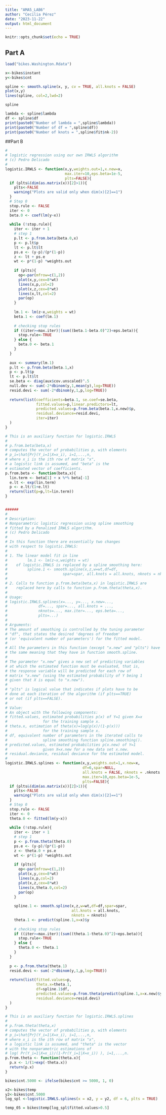 ---
title: "AMA5_LAB6"
author: "Cecilia Pérez"
date: "2023-11-22"
output: html_document
---

```{r setup, include=FALSE}
knitr::opts_chunk$set(echo = TRUE)
```

## Part A

```{r cars}
load("bikes.Washington.Rdata")
```

```{r}
x<-bikes$instant
y<-bikes$cnt

```


```{r}
spline <- smooth.spline(x, y, cv = TRUE, all.knots = FALSE)
plot(x,y)
lines(spline, col=2,lwd=2)

```
```{r}
spline
```

```{r}
lambda <- spline$lambda
df <- spline$df
print(paste0("Number of lambda = ",spline$lambda))
print(paste0("Number of df = ",spline$df))
print(paste0("Number of knots = ",spline$fit$nk-2))
```
##Part B
```{r}
#
# logistic regression using our own IRWLS algorithm
# (c) Pedro Delicado
#
logistic.IRWLS <- function(x,y,weights.out=1,x.new=x,
                           max.iter=10,eps.beta=1e-5,
                           plts=FALSE){
  if (plts&(dim(as.matrix(x))[2]>1)){
    plts<-FALSE
    warning("Plots are valid only when dim(x)[2]==1")
  }
  # Step 0
  stop.rule <- FALSE
  iter <- 0
  beta.0 <- coef(lm(y~x)) 
  
  while (!stop.rule){
    iter <- iter + 1 
    # step 1
    p.lt <- p.from.beta(beta.0,x)
    p <- p.lt$p
    lt <- p.lt$lt
    ps.e <- (y-p)/(p*(1-p))
    z <- lt + ps.e 
    wt <- p*(1-p) *weights.out
    
    if (plts){
      op<-par(mfrow=c(1,2))
      plot(x,y,cex=8*wt)
      lines(x,p,col=2)
      plot(x,z,cex=8*wt)
      lines(x,lt,col=2)
      par(op)
    }
    
    lm.1 <- lm(z~x,weights = wt) 
    beta.1 <- coef(lm.1)
    
    # checking stop rules
    if ((iter>=max.iter)|(sum((beta.1-beta.0)^2)<eps.beta)){
      stop.rule<-TRUE
    } else {
      beta.0 <- beta.1
    }
  }
  
  aux <- summary(lm.1)
  p.lt <- p.from.beta(beta.1,x)
  p <- p.lt$p
  lt <- p.lt$lt
  se.beta <- diag(aux$cov.unscaled)^.5
  null.dev <- sum(-2*dbinom(y,1,mean(y),log=TRUE))
  resid.devi <- sum(-2*dbinom(y,1,p,log=TRUE))
  
  return(list(coefficients=beta.1, se.coef=se.beta,
              fitted.values=p,linear.predictors=lt,
              predicted.values=p.from.beta(beta.1,x.new)$p,
              residual.deviance=resid.devi,
              iter=iter)
  )
} 

# This is an auxiliary function for logistic.IRWLS
#
# p.from.beta(beta,x) 
# computes the vector of probabilities p, with elements
# p_i=\hat{Pr}(Y_i=1|X=x_i), i=1,...,n,
# where x_i is the ith row of matrix "x",
# a logistic link is assumed, and "beta" is the 
# estimated vector of coefficients.
p.from.beta <- function(beta,x){
  lin.term <- beta[1] + x %*% beta[-1]
  e.lt <- exp(lin.term)
  p <- e.lt/(1+e.lt)
  return(list(p=p,lt=lin.term))
}


######
#
# Description:
# Nonparametric logistic regression using spline smoothing
# fitted by a Penalized IRWLS algorithm.
# (c) Pedro Delicado
# 
# In this function there are essentially two changes 
# with respect to logistic.IRWLS:
# 
# 1. The linear model fit in line 
#         lm.1 <- lm(z~x,weights = wt) 
#    of logistic.IRWLS is replaced by a spline smoothing here:
#         spline.1 <- smooth.spline(x,z,w=wt,df=df,
#                         spar=spar, all.knots = all.knots, nknots = nknots) 
#
# 2. Calls to function p.from.beta(beta,x) in logistic.IRWLS are 
#    replaced here by calls to function p.from.theta(theta,x).
#
# Usage:
# logistic.IRWLS.splines(x=..., y=..., x.new=..., 
#              df=..., spar=..., all.knots = ..., 
#              nknots=..., max.iter=..., eps.beta=...,
#              plts=...)
# 
# Arguments:
# The amount of smoothing is controlled by the tuning parameter
# "df", that states the desired 'degrees of freedom' 
# (or 'equivalent number of parameters') for the fitted model.
# 
# All the parameters in this function (except "x.new" and "plts") have
# the same meaning that they have in function smooth.spline.
#
# The parameter "x.new" gives a new set of predicting variables 
# at which the estimated function must be evaluated, that is,
# the response variable will be predicted for each row of
# matrix "x.new" (using the estimated probability of Y being 1 
# given that X is equal to "x.new").
# 
# "plts" is logical value that indicates if plots have to be 
# done at each iteration of the algorithm (if plts==TRUE) 
# or not (if plts==FALSE).
#
# Value:
# An object with the following components:
# fitted.values, estimated probabilities p(x) of Y=1 given X=x 
#                for the training sample x.
# theta.x, estimation of theta(x)=log(p(x)/(1-p(x))) 
#                for the training sample x.
# df, equivalent number of parameters in the iterated calls to 
#                spline smoothing function spline.smoothing().
# predicted.values, estimated probabilities p(x.new) of Y=1 
#                given X=x.new for a new data set x.new.
# residual.deviance, residual deviance for the estimated model.
#
logistic.IRWLS.splines <- function(x,y,weights.out=1,x.new=x,
                                   df=6,spar=NULL, 
                                   all.knots = FALSE, nknots = .nknots.smspl,  
                                   max.iter=10,eps.beta=1e-5,
                                   plts=FALSE){
  if (plts&(dim(as.matrix(x))[2]>1)){
    plts<-FALSE
    warning("Plots are valid only when dim(x)[2]==1")
  }
  # Step 0
  stop.rule <- FALSE
  iter <- 0
  theta.0 <- fitted(lm(y~x)) 
  
  while (!stop.rule){
    iter <- iter + 1 
    # step 1
    p <- p.from.theta(theta.0)
    ps.e <- (y-p)/(p*(1-p))
    z <- theta.0 + ps.e 
    wt <- p*(1-p) *weights.out
    
    if (plts){
      op<-par(mfrow=c(1,2))
      plot(x,y,cex=8*wt)
      lines(x,p,col=2)
      plot(x,z,cex=8*wt)
      lines(x,theta.0,col=2)
      par(op)
    }
    
    spline.1 <- smooth.spline(x,z,w=wt,df=df,spar=spar,
                              all.knots = all.knots,
                              nknots = nknots) 
    theta.1 <- predict(spline.1,x=x)$y
    
    # checking stop rules
    if ((iter>=max.iter)|(sum((theta.1-theta.0)^2)<eps.beta)){
      stop.rule<-TRUE
    } else {
      theta.0 <- theta.1
    }
  }
  
  p <- p.from.theta(theta.1)
  resid.devi <- sum(-2*dbinom(y,1,p,log=TRUE))
  
  return(list(fitted.values=p,
              theta.x=theta.1,
              df=spline.1$df,
              predicted.values=p.from.theta(predict(spline.1,x=x.new)$y),
              residual.deviance=resid.devi)
  )
} 

# This is an auxiliary function for logistic.IRWLS.splines
#
# p.from.theta(theta,x) 
# computes the vector of probabilities p, with elements
# p_i=\hat{Pr}(Y_i=1|X=x_i), i=1,...,n,
# where x_i is the ith row of matrix "x",
# a logistic link is assumed, and "theta" is the vector 
# with the nonparametric estimations of 
# log( Pr(Y_i=1|X=x_i)/(1-Pr(Y_i=1|X=x_i)) ), i=1,...,n.
p.from.theta <- function(theta.x){
  p.x <- 1/(1+exp(-theta.x))
  return(p.x)
}
```

```{r}
bikes$cnt.5000 <- ifelse(bikes$cnt >= 5000, 1, 0)
```

```{r}
x2<-bikes$temp
y2<-bikes$cnt.5000
log_spl <-logistic.IRWLS.splines(x = x2, y = y2, df = 6, plts = TRUE)
```

```{r}
temp_05 = bikes$temp[log_spl$fitted.values>0.5]
```

